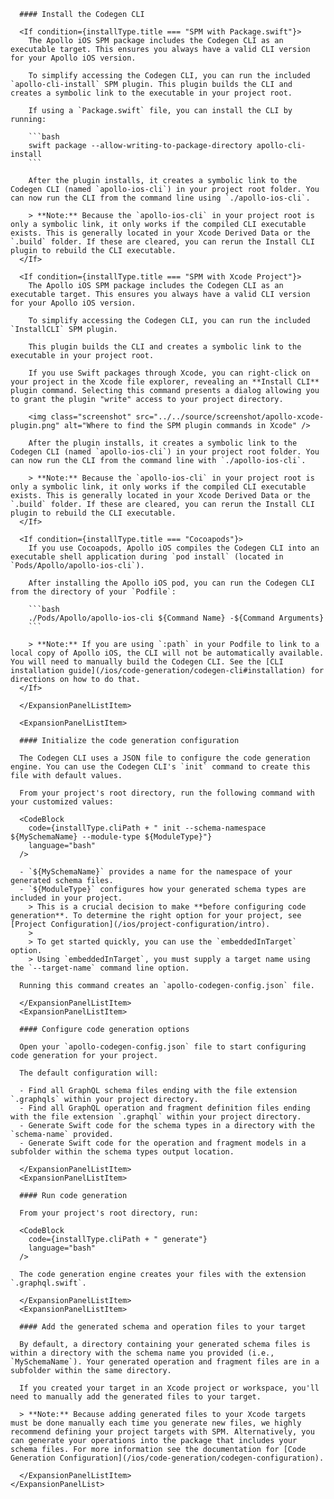 
<a name="spm-setup-codegen" />
<For of={[{
  title: "SPM with Package.swift",
  cliPath: "./apollo-ios-cli",
  moduleTypeOption: "`.swiftPackageManager`",
}, {
  title: "SPM with Xcode Project",
  cliPath: "./apollo-ios-cli",
  moduleTypeOption: "`.swiftPackageManager`",
}, {
  title: "Cocoapods",
  cliPath: "./Pods/Apollo/apollo-ios-cli",
  moduleTypeOption: "`.other`",
}]} as="installType">
  <a name={`spm-${installType.title.toLowerCase().replace(/ /g, "-")}`} />

  <ExpansionPanel title={installType.title}>
    <ExpansionPanelList>
      <ExpansionPanelListItem>

      #### Install the Codegen CLI

      <If condition={installType.title === "SPM with Package.swift"}>
        The Apollo iOS SPM package includes the Codegen CLI as an executable target. This ensures you always have a valid CLI version for your Apollo iOS version.

        To simplify accessing the Codegen CLI, you can run the included `apollo-cli-install` SPM plugin. This plugin builds the CLI and creates a symbolic link to the executable in your project root.

        If using a `Package.swift` file, you can install the CLI by running:

        ```bash
        swift package --allow-writing-to-package-directory apollo-cli-install
        ```

        After the plugin installs, it creates a symbolic link to the Codegen CLI (named `apollo-ios-cli`) in your project root folder. You can now run the CLI from the command line using `./apollo-ios-cli`.

        > **Note:** Because the `apollo-ios-cli` in your project root is only a symbolic link, it only works if the compiled CLI executable exists. This is generally located in your Xcode Derived Data or the `.build` folder. If these are cleared, you can rerun the Install CLI plugin to rebuild the CLI executable.
      </If>

      <If condition={installType.title === "SPM with Xcode Project"}>
        The Apollo iOS SPM package includes the Codegen CLI as an executable target. This ensures you always have a valid CLI version for your Apollo iOS version.

        To simplify accessing the Codegen CLI, you can run the included `InstallCLI` SPM plugin.

        This plugin builds the CLI and creates a symbolic link to the executable in your project root.

        If you use Swift packages through Xcode, you can right-click on your project in the Xcode file explorer, revealing an **Install CLI** plugin command. Selecting this command presents a dialog allowing you to grant the plugin "write" access to your project directory.

        <img class="screenshot" src="../../source/screenshot/apollo-xcode-plugin.png" alt="Where to find the SPM plugin commands in Xcode" />

        After the plugin installs, it creates a symbolic link to the Codegen CLI (named `apollo-ios-cli`) in your project root folder. You can now run the CLI from the command line with `./apollo-ios-cli`.

        > **Note:** Because the `apollo-ios-cli` in your project root is only a symbolic link, it only works if the compiled CLI executable exists. This is generally located in your Xcode Derived Data or the `.build` folder. If these are cleared, you can rerun the Install CLI plugin to rebuild the CLI executable.
      </If>

      <If condition={installType.title === "Cocoapods"}>
        If you use Cocoapods, Apollo iOS compiles the Codegen CLI into an executable shell application during `pod install` (located in `Pods/Apollo/apollo-ios-cli`).

        After installing the Apollo iOS pod, you can run the Codegen CLI from the directory of your `Podfile`:

        ```bash
        ./Pods/Apollo/apollo-ios-cli ${Command Name} -${Command Arguments}
        ```

        > **Note:** If you are using `:path` in your Podfile to link to a local copy of Apollo iOS, the CLI will not be automatically available. You will need to manually build the Codegen CLI. See the [CLI installation guide](/ios/code-generation/codegen-cli#installation) for directions on how to do that.
      </If>

      </ExpansionPanelListItem>

      <ExpansionPanelListItem>

      #### Initialize the code generation configuration

      The Codegen CLI uses a JSON file to configure the code generation engine. You can use the Codegen CLI's `init` command to create this file with default values.

      From your project's root directory, run the following command with your customized values:

      <CodeBlock
        code={installType.cliPath + " init --schema-namespace ${MySchemaName} --module-type ${ModuleType}"}
        language="bash"
      />

      - `${MySchemaName}` provides a name for the namespace of your generated schema files.
      - `${ModuleType}` configures how your generated schema types are included in your project.
        > This is a crucial decision to make **before configuring code generation**. To determine the right option for your project, see [Project Configuration](/ios/project-configuration/intro).
        >
        > To get started quickly, you can use the `embeddedInTarget` option.
        > Using `embeddedInTarget`, you must supply a target name using the `--target-name` command line option.

      Running this command creates an `apollo-codegen-config.json` file.

      </ExpansionPanelListItem>
      <ExpansionPanelListItem>

      #### Configure code generation options

      Open your `apollo-codegen-config.json` file to start configuring code generation for your project.

      The default configuration will:

      - Find all GraphQL schema files ending with the file extension `.graphqls` within your project directory.
      - Find all GraphQL operation and fragment definition files ending with the file extension `.graphql` within your project directory.
      - Generate Swift code for the schema types in a directory with the `schema-name` provided.
      - Generate Swift code for the operation and fragment models in a subfolder within the schema types output location.

      </ExpansionPanelListItem>
      <ExpansionPanelListItem>

      #### Run code generation

      From your project's root directory, run:

      <CodeBlock
        code={installType.cliPath + " generate"}
        language="bash"
      />

      The code generation engine creates your files with the extension `.graphql.swift`.

      </ExpansionPanelListItem>
      <ExpansionPanelListItem>

      #### Add the generated schema and operation files to your target

      By default, a directory containing your generated schema files is within a directory with the schema name you provided (i.e., `MySchemaName`). Your generated operation and fragment files are in a subfolder within the same directory.

      If you created your target in an Xcode project or workspace, you'll need to manually add the generated files to your target.

      > **Note:** Because adding generated files to your Xcode targets must be done manually each time you generate new files, we highly recommend defining your project targets with SPM. Alternatively, you can generate your operations into the package that includes your schema files. For more information see the documentation for [Code Generation Configuration](/ios/code-generation/codegen-configuration).

      </ExpansionPanelListItem>
    </ExpansionPanelList>
  </ExpansionPanel>
</For>